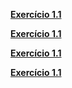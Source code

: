 \providecommand{\Pageref}[1]{\hfill p.\pageref{#1}}
 [**Exercício 1.1**](cap01.qmd#exr-1)\Pageref{exr-1}

 [**Exercício 1.1**](cap01.qmd#exr-1)\Pageref{exr-1}

 [**Exercício 1.1**](cap01.qmd#exr-1)\Pageref{exr-1}

 [**Exercício 1.1**](cap01.qmd#exr-1)\Pageref{exr-1}
